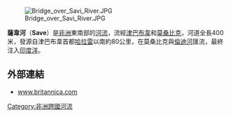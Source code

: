 [[Image:Bridge_over_Savi_River.JPG|right]]

'''薩韋河'''（'''Save'''）是[[非洲|非洲]]東南部的[[河流|河流]]，流經[[津巴布韋|津巴布韋]]和[[莫桑比克|莫桑比克]]，河道全長400米，發源自津巴布韋首都[[哈拉雷|哈拉雷]]以南約80公里，在莫桑比克與[[倫迪河|倫迪河]]匯流，最終注入[[印度洋|印度洋]]。

==外部連結==
* [http://www.britannica.com/eb/article-9064621/Sabi-River www.britannica.com] {{Wayback|url=http://www.britannica.com/eb/article-9064621/Sabi-River |date=20080513095609 }}

{{coord|20|54|S|35|4|E|display=title|format=dms}}
{{莫三比克河流}}
{{辛巴威河流}}
{{DEFAULTSORT:Save}}
[[Category:非洲跨國河流|Category:非洲跨國河流]]

{{Zimbabwe-stub}}
{{Mozambique-stub}}